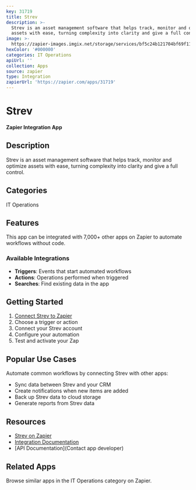 ```yaml
---
key: 31719
title: Strev
description: >-
  Strev is an asset management software that helps track, monitor and optimize
  assets with ease, turning complexity into clarity and give a full control.
image: >-
  https://zapier-images.imgix.net/storage/services/bf5c24b121704bf69f11455f3f2d3792_3.png?auto=format%2Ccompress&ixlib=python-3.0.0&q=50
hexColor: '#000000'
categories: IT Operations
apiUrl: ''
collection: Apps
source: zapier
type: Integration
zapierUrl: 'https://zapier.com/apps/31719'
---
```

# Strev

**Zapier Integration App**

## Description

Strev is an asset management software that helps track, monitor and optimize assets with ease, turning complexity into clarity and give a full control.

## Categories

IT Operations

## Features

This app can be integrated with 7,000+ other apps on Zapier to automate workflows without code.

### Available Integrations

- **Triggers**: Events that start automated workflows
- **Actions**: Operations performed when triggered
- **Searches**: Find existing data in the app

## Getting Started

1. [Connect Strev to Zapier](https://zapier.com/apps/31719)
2. Choose a trigger or action
3. Connect your Strev account
4. Configure your automation
5. Test and activate your Zap

## Popular Use Cases

Automate common workflows by connecting Strev with other apps:

- Sync data between Strev and your CRM
- Create notifications when new items are added
- Back up Strev data to cloud storage
- Generate reports from Strev data

## Resources

- [Strev on Zapier](https://zapier.com/apps/31719)
- [Integration Documentation](https://zapier.com/apps/31719/integrations)
- [API Documentation](Contact app developer)

## Related Apps

Browse similar apps in the IT Operations category on Zapier.
